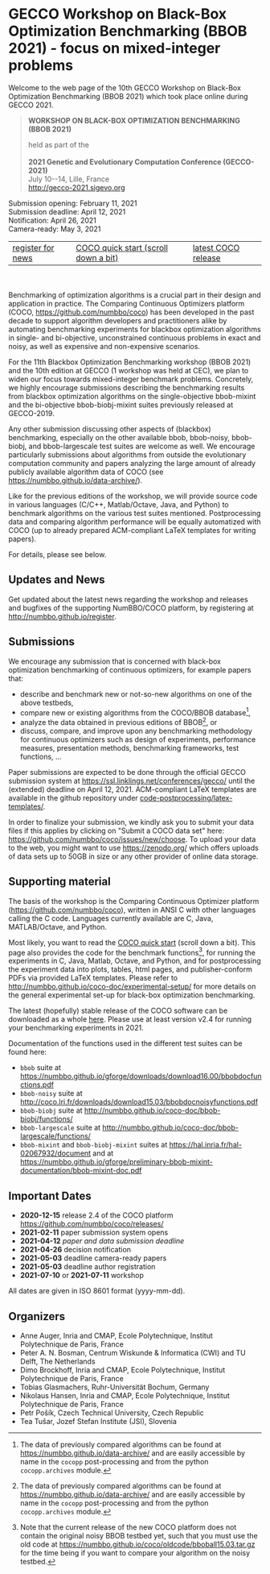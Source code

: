 # GECCO Workshop on Black-Box Optimization Benchmarking (BBOB 2021) - focus on mixed-integer problems {#bbob2021page}

Welcome to the web page of the 10th GECCO Workshop on Black-Box
Optimization Benchmarking (BBOB 2021) which took place online during GECCO
2021.

> **WORKSHOP ON BLACK-BOX OPTIMIZATION BENCHMARKING (BBOB 2021)**
>
> | held as part of the
> | 
> | **2021 Genetic and Evolutionary Computation Conference
>   (GECCO-2021)**
> | July 10\--14, Lille, France
> | <http://gecco-2021.sigevo.org>

| Submission opening: February 11, 2021
| Submission deadline: April 12, 2021
| Notification: April 26, 2021
| Camera-ready: May 3, 2021

  ------------------------------------------------------- ------------------------------------------------------------------------ -----------------------------------------------------------------
  [register for news](http://numbbo.github.io/register)   [COCO quick start (scroll down a bit)](https://github.com/numbbo/coco)   [latest COCO release](https://github.com/numbbo/coco/releases/)
  ------------------------------------------------------- ------------------------------------------------------------------------ -----------------------------------------------------------------

<br /><br />
Benchmarking of optimization algorithms is a crucial part in their
design and application in practice. The Comparing Continuous Optimizers
platform (COCO, <https://github.com/numbbo/coco>) has been developed in
the past decade to support algorithm developers and practitioners alike
by automating benchmarking experiments for blackbox optimization
algorithms in single- and bi-objective, unconstrained continuous
problems in exact and noisy, as well as expensive and non-expensive
scenarios.

For the 11th Blackbox Optimization Benchmarking workshop (BBOB 2021) and
the 10th edition at GECCO (1 workshop was held at CEC), we plan to widen
our focus towards mixed-integer benchmark problems. Concretely, we
highly encourage submissions describing the benchmarking results from
blackbox optimization algorithms on the single-objective bbob-mixint and
the bi-objective bbob-biobj-mixint suites previously released at
GECCO-2019.

Any other submission discussing other aspects of (blackbox)
benchmarking, especially on the other available bbob, bbob-noisy,
bbob-biobj, and bbob-largescale test suites are welcome as well. We
encourage particularly submissions about algorithms from outside the
evolutionary computation community and papers analyzing the large amount
of already publicly available algorithm data of COCO (see
<https://numbbo.github.io/data-archive/>).

Like for the previous editions of the workshop, we will provide source
code in various languages (C/C++, Matlab/Octave, Java, and Python) to
benchmark algorithms on the various test suites mentioned.
Postprocessing data and comparing algorithm performance will be equally
automatized with COCO (up to already prepared ACM-compliant LaTeX
templates for writing papers).

For details, please see below.

## Updates and News

Get updated about the latest news regarding the workshop and releases
and bugfixes of the supporting NumBBO/COCO platform, by registering at
<http://numbbo.github.io/register>.

## Submissions

We encourage any submission that is concerned with black-box
optimization benchmarking of continuous optimizers, for example papers
that:

-   describe and benchmark new or not-so-new algorithms on one of the
    above testbeds,
-   compare new or existing algorithms from the COCO/BBOB database[^1],
-   analyze the data obtained in previous editions of BBOB[^2], or
-   discuss, compare, and improve upon any benchmarking methodology for
    continuous optimizers such as design of experiments, performance
    measures, presentation methods, benchmarking frameworks, test
    functions, \...

Paper submissions are expected to be done through the official GECCO
submission system at <https://ssl.linklings.net/conferences/gecco/>
until the (extended) deadline on April 12, 2021. ACM-compliant LaTeX
templates are available in the github repository under
[code-postprocessing/latex-templates/](https://github.com/numbbo/coco/tree/master/code-postprocessing/latex-templates).

In order to finalize your submission, we kindly ask you to submit your
data files if this applies by clicking on \"Submit a COCO data set\"
here: <https://github.com/numbbo/coco/issues/new/choose>. To upload your
data to the web, you might want to use <https://zenodo.org/> which
offers uploads of data sets up to 50GB in size or any other provider of
online data storage.

## Supporting material

The basis of the workshop is the Comparing Continuous Optimizer platform
(<https://github.com/numbbo/coco>), written in ANSI C with other
languages calling the C code. Languages currently available are C, Java,
MATLAB/Octave, and Python.

Most likely, you want to read the [COCO quick
start](https://github.com/numbbo/coco) (scroll down a bit). This page
also provides the code for the benchmark functions[^3], for running the
experiments in C, Java, Matlab, Octave, and Python, and for
postprocessing the experiment data into plots, tables, html pages, and
publisher-conform PDFs via provided LaTeX templates. Please refer to
<http://numbbo.github.io/coco-doc/experimental-setup/> for more details
on the general experimental set-up for black-box optimization
benchmarking.

The latest (hopefully) stable release of the COCO software can be
downloaded as a whole [here](https://github.com/numbbo/coco/releases/).
Please use at least version v2.4 for running your benchmarking
experiments in 2021.

Documentation of the functions used in the different test suites can be
found here:

-   `bbob` suite at
    <https://numbbo.github.io/gforge/downloads/download16.00/bbobdocfunctions.pdf>
-   `bbob-noisy` suite at
    <http://coco.lri.fr/downloads/download15.03/bbobdocnoisyfunctions.pdf>
-   `bbob-biobj` suite at
    <http://numbbo.github.io/coco-doc/bbob-biobj/functions/>
-   `bbob-largescale` suite at
    <http://numbbo.github.io/coco-doc/bbob-largescale/functions/>
-   `bbob-mixint` and `bbob-biobj-mixint` suites at
    <https://hal.inria.fr/hal-02067932/document> and at
    <https://numbbo.github.io/gforge/preliminary-bbob-mixint-documentation/bbob-mixint-doc.pdf>

## Important Dates

-   **2020-12-15** release 2.4 of the COCO platform
    <https://github.com/numbbo/coco/releases/>
-   **2021-02-11** paper submission system opens
-   **2021-04-12** *paper and data submission deadline*
-   **2021-04-26** decision notification
-   **2021-05-03** deadline camera-ready papers
-   **2021-05-03** deadline author registration
-   **2021-07-10** or **2021-07-11** workshop

All dates are given in ISO 8601 format (yyyy-mm-dd).

## Organizers

-   Anne Auger, Inria and CMAP, Ecole Polytechnique, Institut
    Polytechnique de Paris, France
-   Peter A. N. Bosman, Centrum Wiskunde & Informatica (CWI) and TU
    Delft, The Netherlands
-   Dimo Brockhoff, Inria and CMAP, Ecole Polytechnique, Institut
    Polytechnique de Paris, France
-   Tobias Glasmachers, Ruhr-Universität Bochum, Germany
-   Nikolaus Hansen, Inria and CMAP, Ecole Polytechnique, Institut
    Polytechnique de Paris, France
-   Petr Pošík, Czech Technical University, Czech Republic
-   Tea Tušar, Jozef Stefan Institute (JSI), Slovenia

[^1]: The data of previously compared algorithms can be found at
    <https://numbbo.github.io/data-archive/> and are easily accessible
    by name in the `cocopp` post-processing and from the python
    `cocopp.archives` module.

[^2]: The data of previously compared algorithms can be found at
    <https://numbbo.github.io/data-archive/> and are easily accessible
    by name in the `cocopp` post-processing and from the python
    `cocopp.archives` module.

[^3]: Note that the current release of the new COCO platform does not
    contain the original noisy BBOB testbed yet, such that you must use
    the old code at
    <https://numbbo.github.io/coco/oldcode/bboball15.03.tar.gz> for the
    time being if you want to compare your algorithm on the noisy
    testbed.
